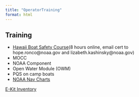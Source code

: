 ```yaml
---
title: "OperatorTraining"
format: html
---
```


## Training

-   [Hawaii Boat Safety Course](https://www.boatus.org/hawaii){.external target="_blank"}(8 hours online, email cert to hope.ronco\@noaa.gov and lizabeth.kashinsky\@noaa.gov)
-   MOCC
-   NOAA Component
-   Open Water Module (OWM)
-   PQS on camp boats
-   [NOAA Nav Charts](https://www.nauticalcharts.noaa.gov/charts/noaa-enc.html){.external target="_blank"}

[E-Kit Inventory](https://drive.google.com/file/d/174vEo1PIzSpAfXk7DOvUZVW_gR09pVqH/view?usp=drive_link){.external target="_blank"}